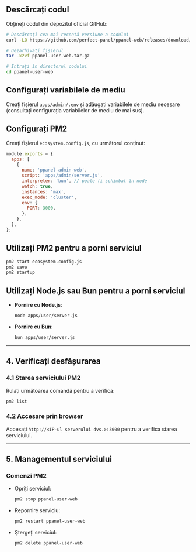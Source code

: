 ## Descărcați codul

Obțineți codul din depozitul oficial GitHub:

```bash
# Descărcați cea mai recentă versiune a codului
curl -LO https://github.com/perfect-panel/ppanel-web/releases/download/v1.0.0/ppanel-admin-web.tar.gz

# Dezarhivați fișierul
tar -xzvf ppanel-user-web.tar.gz

# Intrați în directorul codului
cd ppanel-user-web
```

## Configurați variabilele de mediu

Creați fișierul `apps/admin/.env` și adăugați variabilele de mediu necesare (consultați configurația variabilelor de mediu de mai sus).

## Configurați PM2

Creați fișierul `ecosystem.config.js`, cu următorul conținut:

```javascript
module.exports = {
  apps: [
    {
      name: 'ppanel-admin-web',
      script: 'apps/admin/server.js',
      interpreter: 'bun', // poate fi schimbat în node
      watch: true,
      instances: 'max',
      exec_mode: 'cluster',
      env: {
        PORT: 3000,
      },
    },
  ],
};
```

## Utilizați PM2 pentru a porni serviciul

```bash
pm2 start ecosystem.config.js
pm2 save
pm2 startup
```

## Utilizați Node.js sau Bun pentru a porni serviciul

- **Pornire cu Node.js**:

  ```bash
  node apps/user/server.js
  ```

- **Pornire cu Bun**:

  ```bash
  bun apps/user/server.js
  ```

---

## **4. Verificați desfășurarea**

### **4.1 Starea serviciului PM2**

Rulați următoarea comandă pentru a verifica:

```bash
pm2 list
```

### **4.2 Accesare prin browser**

Accesați `http://<IP-ul serverului dvs.>:3000` pentru a verifica starea serviciului.

---

## **5. Managementul serviciului**

### **Comenzi PM2**

- Opriți serviciul:

  ```bash
  pm2 stop ppanel-user-web
  ```

- Repornire serviciu:

  ```bash
  pm2 restart ppanel-user-web
  ```

- Ștergeți serviciul:

  ```bash
  pm2 delete ppanel-user-web
  ```


<Giscus />
